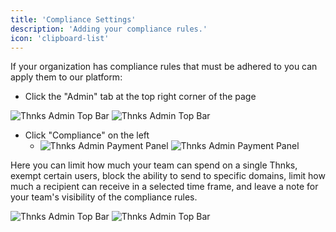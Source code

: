 ```yaml
---
title: 'Compliance Settings'
description: 'Adding your compliance rules.'
icon: 'clipboard-list'
---
```


If your organization has compliance rules that must be adhered to you can apply them to our platform:

* Click the "Admin" tab at the top right corner of the page

<img
  className="block dark:hidden"
  src="/admin_getting_started_images/admin_header.png"
  alt="Thnks Admin Top Bar"
/>
<img
  className="hidden dark:block"
  src="/admin_getting_started_images/admin_header.png"
  alt="Thnks Admin Top Bar"
/>

* Click "Compliance" on the left
  * <img
    className="block dark:hidden"
    src="/admin_getting_started_images/compliance_tab.png"
    alt="Thnks Admin Payment Panel"
    />
    <img
    className="hidden dark:block"
    src="/admin_getting_started_images/compliance_tab.png"
    alt="Thnks Admin Payment Panel"
    />

Here you can limit how much your team can spend on a single Thnks, exempt certain users, block the ability to send to specific domains, limit how much a recipient can receive in a selected time frame, and leave a note for your team's visibility of the compliance rules.

<img
  className="block dark:hidden"
  src="/admin_getting_started_images/compliance_rules.png"
  alt="Thnks Admin Top Bar"
/>
<img
  className="hidden dark:block"
  src="/admin_getting_started_images/compliance_rules.png"
  alt="Thnks Admin Top Bar"
/>
